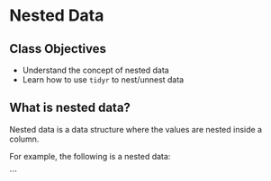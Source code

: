 # Nested Data

::: {.callout-note}
## Class Objectives
- Understand the concept of nested data
- Learn how to use `tidyr` to nest/unnest data
:::

## What is nested data?

Nested data is a data structure where the values are nested inside a column.

For example, the following is a nested data:

``` 




